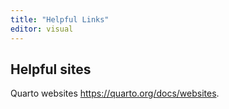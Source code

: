 ---
title: "Helpful Links"
editor: visual
---

## Helpful sites

Quarto websites <https://quarto.org/docs/websites>.
